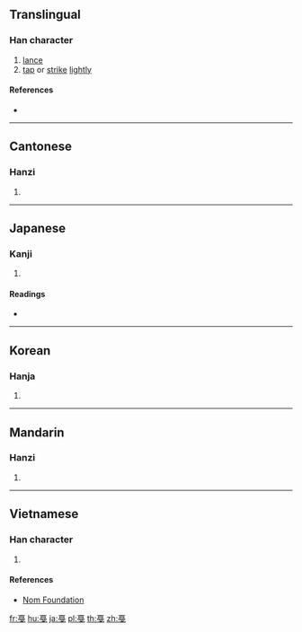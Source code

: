 {{also|戛}}
==Translingual==

===Han character===
{{Han char|rn=62|rad=戈|as=08|sn=12|four=|canj=MBI}}

# [[lance]]
# [[tap]] or [[strike]] [[lightly]]

====References====
* {{Han ref|kx=0413.080|dkj=11605|dj=0755.350|hdz=21407.080|uh=621E|ud=25118}}

----

==Cantonese==

===Hanzi===
{{yue-hanzi|jyut=aat1|y=aat1}}

# {{defn|lang=yue|sort=戈08}}

----

==Japanese==

===Kanji===
{{ja-kanji|grade=|rs=戈08}}

# {{defn|lang=ja|sort=戈08}}

====Readings====
* {{ja-readings|on=[[かつ]] (katsu)|kun=[[ほこ]] (hoko)}}

----

==Korean==

===Hanja===
{{ko-hanja|hangeul=알|eumhun=|rv=al|mr=al|y=al}}

# {{defn|lang=ko|sort=戈08}}

----

==Mandarin==

===Hanzi===
{{cmn-hanzi|pin=[[jiá]] ([[jia2]])|wg=chia<sup>2</sup>}}

# {{defn|lang=cmn|sort=戈08}}

----

==Vietnamese==

===Han character===
{{vi-readings|rs=戈08|hanviet=[[giát]], [[kiết]], [[kít]], [[nhác]], [[nhát]]}}

# {{defn|lang=vi|sort=戈08}}

====References====
* [http://nomfoundation.org/common/nom_details.php?codepoint=621e Nom Foundation]

[[fr:戞]]
[[hu:戞]]
[[ja:戞]]
[[pl:戞]]
[[th:戞]]
[[zh:戞]]